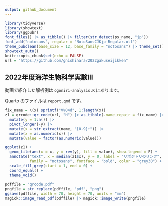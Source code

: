 ```yaml
---
output: github_document
---
```


```r
library(tidyverse)
library(showtext)
library(ggpubr)
font_files() |> as_tibble() |> filter(str_detect(ps_name, "jp"))
font_add("notosans", regular = "NotoSansCJKjp-Regular.otf")
theme_pubclean(base_size = 12, base_family = "notosans") |> theme_set()
showtext_auto()
knitr::opts_chunk$set(echo = FALSE)
url = "https://github.com/gnishihara/2022gakuseijikken"
```

## 2022年度海洋生物科学実験III

動画で紹介した解析例は `ogoniri-analysis.R` にあります。

Quarto のファイルは `report.qmd` です。

```r
fix_name = \(x) sprintf("V%04d", 1:length(x))
z1 = qrcode::qr_code(url, "H") |> as_tibble(.name_repair = fix_name) |> 
  mutate(y = 1:n()) |> 
  pivot_longer(-y) |> 
  mutate(x = str_extract(name, "[0-9]+")) |> 
  mutate(x = as.numeric(x)) |> 
  mutate(value = factor(as.numeric(value)))

ggplot(z1) + 
  geom_tile(aes(x = x, y = rev(y), fill = value), show.legend = F) +
  annotate("text", x = median(z1$x), y = 0, label = "リポジトリのリンク", 
           family = "notosans", fontface = "bold", color = "grey30") +
  scale_fill_grey(start = 1, end = 0) +
  coord_equal() +
  theme_void()
  
pdffile = "qrcode.pdf"
pngfile = str_replace(pdffile, "pdf", "png")
ggsave(pdffile, width = 70, height = 70, units = "mm")
magick::image_read_pdf(pdffile) |> magick::image_write(pngfile)
```

